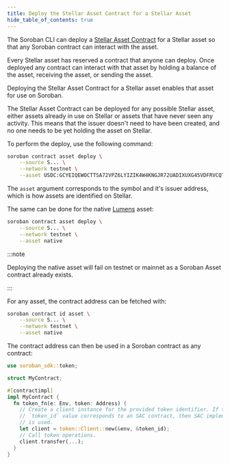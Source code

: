 ```yaml
---
title: Deploy the Stellar Asset Contract for a Stellar Asset
hide_table_of_contents: true
---
```


The Soroban CLI can deploy a [Stellar Asset Contract] for a Stellar asset so that any Soroban contract can interact with the asset.

Every Stellar asset has reserved a contract that anyone can deploy. Once deployed any contract can interact with that asset by holding a balance of the asset, receiving the asset, or sending the asset. 

Deploying the Stellar Asset Contract for a Stellar asset enables that asset for use on Soroban.

The Stellar Asset Contract can be deployed for any possible Stellar asset, either assets already in use on Stellar or assets that have never seen any activity. This means that the issuer doesn't need to have been created, and no one needs to be yet holding the asset on Stellar.

To perform the deploy, use the following command:

```bash
soroban contract asset deploy \
    --source S... \
    --network testnet \
    --asset USDC:GCYEIQEWOCTTSA72VPZ6LYIZIK4W4KNGJR72UADIXUXG45VDFRVCQTYE
```

The `asset` argument corresponds to the symbol and it's issuer address, which is how assets are identified on Stellar.

The same can be done for the native [Lumens] asset:

```bash
soroban contract asset deploy \
    --source S... \
    --network testnet \
    --asset native
```

:::note

Deploying the native asset will fail on testnet or mainnet as
a Soroban Asset contract already exists.

:::

For any asset, the contract address can be fetched with:

```bash
soroban contract id asset \
    --source S... \
    --network testnet \
    --asset native
```

The contract address can then be used in a Soroban contract as any contract:

```rust
use soroban_sdk::token;

struct MyContract;

#[contractimpl]
impl MyContract {
  fn token_fn(e: Env, token: Address) {
    // Create a client instance for the provided token identifier. If the
    // `token_id` value corresponds to an SAC contract, then SAC implementation
    // is used.
    let client = token::Client::new(&env, &token_id);
    // Call token operations.
    client.transfer(...);
  }
}
```

[Stellar Asset Contract]: ../../tokens/stellar-asset-contract.mdx
[Lumens]: https://developers.stellar.org/docs/fundamentals-and-concepts/lumens
